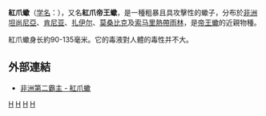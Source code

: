 {{distinguish|紅爪雨林蠍}}
{{Speciesbox 
| genus = Pandinus
| species = cavimanus
| image =Scorpion Warsaw zoo.JPG
| authority = Pocock, 1888
}}
'''紅爪蠍'''（[[学名|学名]]：''{{lang|la|Pandinus cavimanus}}''），又名'''紅爪帝王蠍'''，是一種粗暴且具攻擊性的蠍子，分布於[[非洲|非洲]][[坦尚尼亞|坦尚尼亞]]、[[肯尼亚|肯尼亚]]、[[扎伊尔|扎伊尔]]、[[莫桑比克|莫桑比克]]及[[索马里|索马里]][[熱帶雨林|熱帶雨林]]，是[[帝王蠍|帝王蠍]]的近親物種。

紅爪蠍身长約90-135毫米。它的毒液對人體的毒性并不大。

==外部連結==
* [http://tw.myblog.yahoo.com/jw!Vkxzg4mTXgTfD1ViuFvZ5BTB4rvApvfD/article?mid=2970 非洲第二霸主 - 紅爪蠍]{{dead link|date=2018年4月 |bot=InternetArchiveBot |fix-attempted=yes }}
{{Taxonbar|from=Q2705073}}

[[Category:蠍科|H]]
[[Category:有毒節肢動物|H]]
[[Category:坦尚尼亞動物|H]]
[[Category:1888年描述的动物|H]]


{{動物小作品}}
